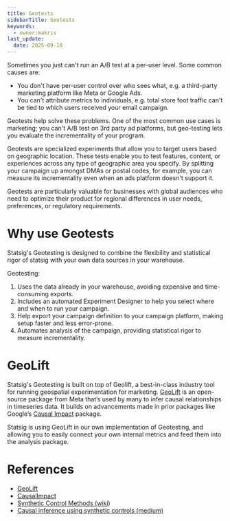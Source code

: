 ```yaml
---
title: Geotests
sidebarTitle: Geotests
keywords:
  - owner:makris
last_update:
  date: 2025-09-18
---
```


Sometimes you just can't run an A/B test at a per-user level. Some common causes are:

- You don't have per-user control over who sees what, e.g. a third-party marketing platform like Meta or Google Ads.
- You can't attribute metrics to individuals, e.g. total store foot traffic can't be tied to which users received your email campaign.

Geotests help solve these problems. One of the most common use cases is marketing; you can't A/B test on 3rd party ad platforms, but geo-testing lets you evaluate the incrementality of your program.

Geotests are specialized experiments that allow you to target users based on geographic location. These tests enable you to test features, content, or experiences across any type of geographic area you specify. By splitting your campaign up amongst DMAs or postal codes, for example, you can measure its incrementality even when an ads platform doesn't support it.

Geotests are particularly valuable for businesses with global audiences who need to optimize their product for regional differences in user needs, preferences, or regulatory requirements.

# Why use Geotests

Statsig's Geotesting is designed to combine the flexibility and statistical rigor of statsig with your own data sources in your warehouse.

Geotesting:

1. Uses the data already in your warehouse, avoiding expensive and time-consuming exports.
2. Includes an automated Experiment Designer to help you select where and when to run your campaign.
3. Help export your campaign definition to your campaign platform, making setup faster and less error-prone.
4. Automates analysis of the campaign, providing statistical rigor to measure incrementality.

# GeoLift

Statsig's Geotesting is built on top of Geolift, a best-in-class industry tool for running geospatial experimentation for marketing. [GeoLift](https://facebookincubator.github.io/GeoLift/) is an open-source package from Meta that’s used by many to infer causal relationships in timeseries data. It builds on advancements made in prior packages like Google’s [Causal Impact](https://google.github.io/CausalImpact/CausalImpact.html) package.

Statsig is using GeoLift in our own implementation of Geotesting, and allowing you to easily connect your own internal metrics and feed them into the analysis package.

# References

- [GeoLift](https://facebookincubator.github.io/GeoLift/)
- [CausalImpact](https://google.github.io/CausalImpact/CausalImpact.html)
- [Synthetic Control Methods (wiki)](https://en.wikipedia.org/wiki/Synthetic_control_method)
- [Causal inference using synthetic controls (medium)](https://medium.com/data-science-at-microsoft/causal-inference-using-synthetic-controls-d96a890c83a7)
